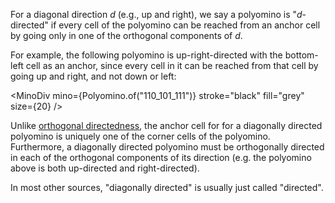 
For a diagonal direction $d$ (e.g., up and right), we say a polyomino is "$d$-directed" if every cell of the polyomino can be reached from an anchor cell by going only in one of the orthogonal components of $d$.

For example, the following polyomino is up-right-directed with the bottom-left cell as an anchor, since every cell in it can be reached from that cell by going up and right, and not down or left:

<MinoDiv
  mino={Polyomino.of("110_101_111")}
  stroke="black"
  fill="grey"
  size={20}
/>

Unlike [orthogonal directedness](/glossary/orthogonally-directed), the anchor cell for for a diagonally directed polyomino is uniquely one of the corner cells of the polyomino. Furthermore, a diagonally directed polyomino must be orthogonally directed in each of the orthogonal components of its direction (e.g. the polyomino above is both up-directed and right-directed).

In most other sources, "diagonally directed" is usually just called "directed".
